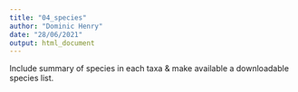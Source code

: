 ```yaml
---
title: "04_species"
author: "Dominic Henry"
date: "28/06/2021"
output: html_document
---
```


Include summary of species in each taxa & make available a downloadable species list.
